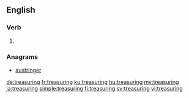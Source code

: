 ==English==

===Verb===
{{head|en|present participle}}

# {{present participle of|treasure|lang=en}}

===Anagrams===
* [[austringer#English|austringer]]

[[de:treasuring]]
[[fr:treasuring]]
[[ku:treasuring]]
[[hu:treasuring]]
[[my:treasuring]]
[[ja:treasuring]]
[[simple:treasuring]]
[[fi:treasuring]]
[[sv:treasuring]]
[[vi:treasuring]]